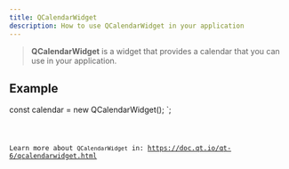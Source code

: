 ```yaml
---
title: QCalendarWidget
description: How to use QCalendarWidget in your application
---
```



> **QCalendarWidget** is a widget that provides a calendar that you can use in your application.

## Example


const calendar = new QCalendarWidget();
`;

<Code code={qCalendarWidgetExample} title='example_calendar.ts' lang='ts' />

Learn more about `QCalendarWidget` in: https://doc.qt.io/qt-6/qcalendarwidget.html